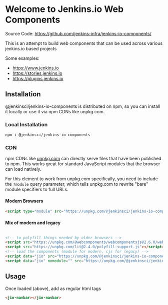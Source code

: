 
<Meta title="Example/Introduction" />

# Welcome to Jenkins.io Web Components

Source Code: https://github.com/jenkins-infra/jenkins-io-components/

This is an attempt to build web components that can be used across various jenkins.io based projects

Some examples:

* https://www.jenkins.io
* https://stories.jenkins.io
* https://plugins.jenkins.io

## Installation

@jenkinsci/jenkins-io-components is distributed on npm, so you can install it locally or use it via npm CDNs like unpkg.com.

### Local Installation

```bash
npm i @jenkinsci/jenkins-io-components
```

### CDN

npm CDNs like [unpkg.com]() can directly serve files that have been published to npm. This works great for standard JavaScript modules that the browser can load natively.

For this element to work from unpkg.com specifically, you need to include the `?module` query parameter, which tells unpkg.com to rewrite "bare" module specifiers to full URLs.

#### Modern Browsers 

```html
<script type="module" src="https://unpkg.com/@jenkinsci/jenkins-io-components?module"></script>
```

#### Mix of modern and legacy

```html

<!-- to polyfill things needed by older browsers -->
<script src="https://unpkg.com/@webcomponents/webcomponentsjs@2.6.0/webcomponents-loader.js"></script>
<script src="https://unpkg.com/lit@2.4.0/polyfill-support.js"></script>
<!-- load the components (module for modern, cjs for legacy) -->
<script data="jio" src="https://unpkg.com/@jenkinsci/jenkins-io-components?module" type="module"></script>
<script data="jio" nomodule="" src="https://unpkg.com/@jenkinsci/jenkins-io-components"></script>
````

## Usage

Once loaded (above), add as regular html tags

```html
<jio-navbar></jio-navbar>
```
